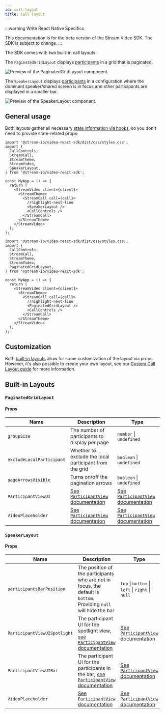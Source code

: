 ```yaml
---
id: call-layout
title: Call layout
---
```


:::warning
Write React Native Specifics

This documentation is for the beta version of the Stream Video SDK.
The SDK is subject to change.
:::

The SDK comes with two built-in call layouts.

The `PaginatedGridLayout` displays [participants](../../../ui-components/core/participant-view) in a grid that is paginated.

![Preview of the PaginatedGridLayout component.](../../assets/03-ui-components/paginated-grid.png)

The `SpeakerLayout` displays [participants](../../../ui-components/core/participant-view) in a configuration where the dominant speaker/shared screen is in focus and other participants are displayed in a smaller bar.

![Preview of the SpeakerLayout component.](../../assets/03-ui-components/speaker-view.png)

## General usage

Both layouts gather all necessary [state information via hooks](../../../guides/call-and-participant-state), so you don't need to provide state-related props:

```tsx
import '@stream-io/video-react-sdk/dist/css/styles.css';
import {
  CallControls,
  StreamCall,
  StreamTheme,
  StreamVideo,
  SpeakerLayout,
} from '@stream-io/video-react-sdk';

const MyApp = () => {
  return (
    <StreamVideo client={client}>
      <StreamTheme>
        <StreamCall call={call}>
          //highlight-next-line
          <SpeakerLayout />
          <CallControls />
        </StreamCall>
      </StreamTheme>
    </StreamVideo>
  );
};
```

```tsx
import '@stream-io/video-react-sdk/dist/css/styles.css';
import {
  CallControls,
  StreamCall,
  StreamTheme,
  StreamVideo,
  PaginatedGridLayout,
} from '@stream-io/video-react-sdk';

const MyApp = () => {
  return (
    <StreamVideo client={client}>
      <StreamTheme>
        <StreamCall call={call}>
          //highlight-next-line
          <PaginatedGridLayout />
          <CallControls />
        </StreamCall>
      </StreamTheme>
    </StreamVideo>
  );
};
```

## Customization

Both [built-in layouts](#built-in-layouts) allow for some customization of the layout via props. However, it's also possible to create your own layout, see our [Custom Call Layout guide](../../../ui-cookbook/video-layout) for more information.

## Built-in Layouts

### `PaginatedGridLayout`

#### Props

| Name                      | Description                                                                                            | Type                                                                                                   |
| ------------------------- | ------------------------------------------------------------------------------------------------------ | ------------------------------------------------------------------------------------------------------ |
| `groupSize`               | The number of participants to display per page                                                         | `number` \| `undefined`                                                                                |
| `excludeLocalParticipant` | Whether to exclude the local participant from the grid                                                 | `boolean` \| `undefined`                                                                               |
| `pageArrowsVisible`       | Turns on/off the pagination arrows                                                                     | `boolean` \| `undefined`                                                                               |
| `ParticipantViewUI`       | [See `ParticipantView` documentation](../../../ui-components/core/participant-view/#participantviewui) | [See `ParticipantView` documentation](../../../ui-components/core/participant-view/#participantviewui) |
| `VideoPlaceholder`        | [See `ParticipantView` documentation](../../../ui-components/core/participant-view/#videoplaceholder)  | [See `ParticipantView` documentation](../../../ui-components/core/participant-view/#videoplaceholder)  |

### `SpeakerLayout`

#### Props

| Name                         | Description                                                                                                                                                | Type                                                                                                   |
| ---------------------------- | ---------------------------------------------------------------------------------------------------------------------------------------------------------- | ------------------------------------------------------------------------------------------------------ |
| `participantsBarPosition`    | The position of the participants who are not in focus, the default is `bottom`. Providing `null` will hide the bar                                         | `top` \| `bottom` \| `left` \| `right` \| `null`                                                       |
| `ParticipantViewUISpotlight` | The participant UI for the spotlight view, [see `ParticipantView` documentation](../../../ui-components/core/participant-view/#participantviewui)          | [See `ParticipantView` documentation](../../../ui-components/core/participant-view/#participantviewui) |
| `ParticipantViewUIBar`       | The participant UI for the participants in the bar, [see `ParticipantView` documentation](../../../ui-components/core/participant-view/#participantviewui) | [See `ParticipantView` documentation](../../../ui-components/core/participant-view/#participantviewui) |
| `VideoPlaceholder`           | [See `ParticipantView` documentation](../../../ui-components/core/participant-view/#videoplaceholder)                                                      | [See `ParticipantView` documentation](../../../ui-components/core/participant-view/#videoplaceholder)  |
